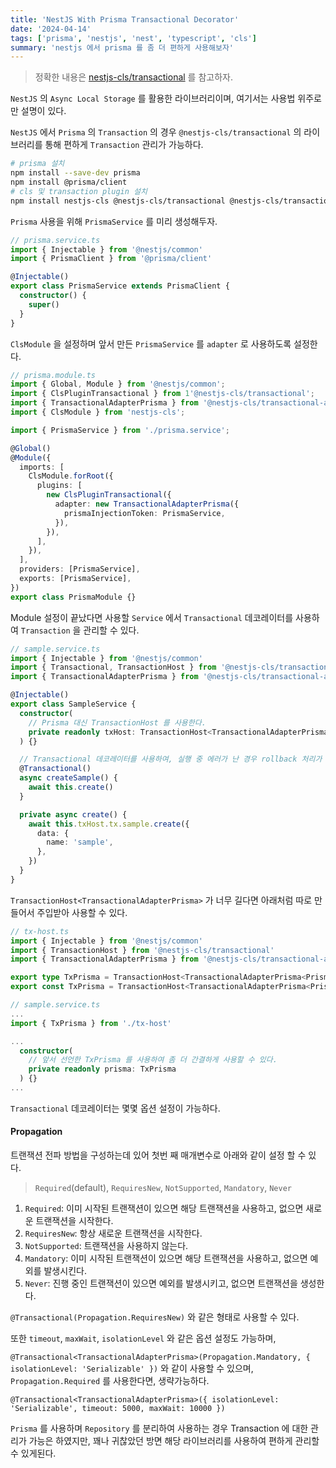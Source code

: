 ```yaml
---
title: 'NestJS With Prisma Transactional Decorator'
date: '2024-04-14'
tags: ['prisma', 'nestjs', 'nest', 'typescript', 'cls']
summary: 'nestjs 에서 prisma 를 좀 더 편하게 사용해보자'
---
```


> 정확한 내용은 [nestjs-cls/transactional](https://papooch.github.io/nestjs-cls/plugins/available-plugins/transactional) 를 참고하자.

`NestJS` 의 `Async Local Storage` 를 활용한 라이브러리이며, 여기서는 사용법 위주로만 설명이 있다.

`NestJS` 에서 `Prisma` 의 `Transaction` 의 경우 `@nestjs-cls/transactional` 의 라이브러리를 통해 편하게 `Transaction` 관리가 가능하다.

```bash
# prisma 설치
npm install --save-dev prisma
npm install @prisma/client
# cls 및 transaction plugin 설치
npm install nestjs-cls @nestjs-cls/transactional @nestjs-cls/transactional-adapter-prisma
```

`Prisma` 사용을 위해 `PrismaService` 를 미리 생성해두자.

```typescript
// prisma.service.ts
import { Injectable } from '@nestjs/common'
import { PrismaClient } from '@prisma/client'

@Injectable()
export class PrismaService extends PrismaClient {
  constructor() {
    super()
  }
}
```

`ClsModule` 을 설정하며 앞서 만든 `PrismaService` 를 `adapter` 로 사용하도록 설정한다.

```typescript
// prisma.module.ts
import { Global, Module } from '@nestjs/common';
import { ClsPluginTransactional } from 1'@nestjs-cls/transactional';
import { TransactionalAdapterPrisma } from '@nestjs-cls/transactional-adapter-prisma';
import { ClsModule } from 'nestjs-cls';

import { PrismaService } from './prisma.service';

@Global()
@Module({
  imports: [
    ClsModule.forRoot({
      plugins: [
        new ClsPluginTransactional({
          adapter: new TransactionalAdapterPrisma({
            prismaInjectionToken: PrismaService,
          }),
        }),
      ],
    }),
  ],
  providers: [PrismaService],
  exports: [PrismaService],
})
export class PrismaModule {}
```

Module 설정이 끝났다면 사용할 `Service` 에서 `Transactional` 데코레이터를 사용하여 `Transaction` 을 관리할 수 있다.

```typescript
// sample.service.ts
import { Injectable } from '@nestjs/common'
import { Transactional, TransactionHost } from '@nestjs-cls/transactional'
import { TransactionalAdapterPrisma } from '@nestjs-cls/transactional-adapter-prisma'

@Injectable()
export class SampleService {
  constructor(
    // Prisma 대신 TransactionHost 를 사용한다.
    private readonly txHost: TransactionHost<TransactionalAdapterPrisma>
  ) {}

  // Transactional 데코레이터를 사용하여, 실행 중 에러가 난 경우 rollback 처리가 된다.
  @Transactional()
  async createSample() {
    await this.create()
  }

  private async create() {
    await this.txHost.tx.sample.create({
      data: {
        name: 'sample',
      },
    })
  }
}
```

`TransactionHost<TransactionalAdapterPrisma>` 가 너무 길다면 아래처럼 따로 만들어서 주입받아 사용할 수 있다.

```typescript
// tx-host.ts
import { Injectable } from '@nestjs/common'
import { TransactionHost } from '@nestjs-cls/transactional'
import { TransactionalAdapterPrisma } from '@nestjs-cls/transactional-adapter-prisma'

export type TxPrisma = TransactionHost<TransactionalAdapterPrisma<PrismaClientExtends>>
export const TxPrisma = TransactionHost<TransactionalAdapterPrisma<PrismaClientExtends>>
```

```typescript
// sample.service.ts
...
import { TxPrisma } from './tx-host'

...
  constructor(
    // 앞서 선언한 TxPrisma 를 사용하여 좀 더 간결하게 사용할 수 있다.
    private readonly prisma: TxPrisma
  ) {}
...
```

`Transactional` 데코레이터는 몇몇 옵션 설정이 가능하다.

#### Propagation

트랜잭션 전파 방법을 구성하는데 있어 첫번 째 매개변수로 아래와 같이 설정 할 수 있다.

> `Required`(default), `RequiresNew`, `NotSupported`, `Mandatory`, `Never`

1. `Required`: 이미 시작된 트랜잭션이 있으면 해당 트랜잭션을 사용하고, 없으면 새로운 트랜잭션을 시작한다.
2. `RequiresNew`: 항상 새로운 트랜잭션을 시작한다.
3. `NotSupported`: 트랜잭션을 사용하지 않는다.
4. `Mandatory`: 이미 시작된 트랜잭션이 있으면 해당 트랜잭션을 사용하고, 없으면 예외를 발생시킨다.
5. `Never`: 진행 중인 트랜잭션이 있으면 예외를 발생시키고, 없으면 트랜잭션을 생성한다.

`@Transactional(Propagation.RequiresNew)` 와 같은 형태로 사용할 수 있다.

또한 `timeout`, `maxWait`, `isolationLevel` 와 같은 옵션 설정도 가능하며,

`@Transactional<TransactionalAdapterPrisma>(Propagation.Mandatory, { isolationLevel: 'Serializable' })` 와 같이 사용할 수 있으며, `Propagation.Required` 를 사용한다면, 생략가능하다.

`@Transactional<TransactionalAdapterPrisma>({ isolationLevel: 'Serializable', timeout: 5000, maxWait: 10000 })`

`Prisma` 를 사용하며 `Repository` 를 분리하여 사용하는 경우 Transaction 에 대한 관리가 가능은 하였지만, 꽤나 귀찮았던 방면 해당 라이브러리를 사용하여 편하게 관리할 수 있게된다.
